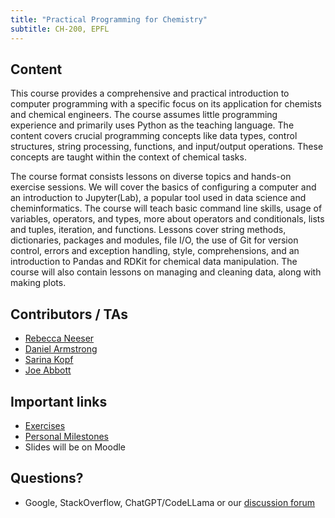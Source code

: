 ```yaml
---
title: "Practical Programming for Chemistry"
subtitle: CH-200, EPFL
---
```



## Content

This course provides a comprehensive and practical introduction to computer programming with a specific focus on its application for chemists and chemical engineers. The course assumes little programming experience and primarily uses Python as the teaching language. The content covers crucial programming concepts like data types, control structures, string processing, functions, and input/output operations. These concepts are taught within the context of chemical tasks. 

The course format consists lessons on diverse topics and hands-on exercise sessions. We will cover the basics of configuring a computer and an introduction to Jupyter(Lab), a popular tool used in data science and cheminformatics. The course will teach basic command line skills, usage of variables, operators, and types, more about operators and conditionals, lists and tuples, iteration, and functions. Lessons cover string methods, dictionaries, packages and modules, file I/O, the use of Git for version control, errors and exception handling, style, comprehensions, and an introduction to Pandas and RDKit for chemical data manipulation. The course will also contain lessons on managing and cleaning data, along with making plots.

## Contributors / TAs

- [Rebecca Neeser](https://github.com/rneeser)
- [Daniel Armstrong](https://github.com/danielparm)
- [Sarina Kopf](https://github.com/Sarina-kopf)
- [Joe Abbott](https://github.com/jwa7)

## Important links

- [Exercises](https://github.com/schwallergroup/practical-programming-in-chemistry-exercises)
- [Personal Milestones](https://github.com/schwallergroup/practical-programming-in-chemistry-milestones)
- Slides will be on Moodle

## Questions? 
- Google, StackOverflow, ChatGPT/CodeLLama or our [discussion forum](https://github.com/schwallergroup/practical-programming-in-chemistry/discussions)